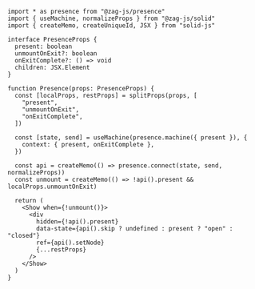 ```tsx
import * as presence from "@zag-js/presence"
import { useMachine, normalizeProps } from "@zag-js/solid"
import { createMemo, createUniqueId, JSX } from "solid-js"

interface PresenceProps {
  present: boolean
  unmountOnExit?: boolean
  onExitComplete?: () => void
  children: JSX.Element
}

function Presence(props: PresenceProps) {
  const [localProps, restProps] = splitProps(props, [
    "present",
    "unmountOnExit",
    "onExitComplete",
  ])

  const [state, send] = useMachine(presence.machine({ present }), {
    context: { present, onExitComplete },
  })

  const api = createMemo(() => presence.connect(state, send, normalizeProps))
  const unmount = createMemo(() => !api().present && localProps.unmountOnExit)

  return (
    <Show when={!unmount()}>
      <div
        hidden={!api().present}
        data-state={api().skip ? undefined : present ? "open" : "closed"}
        ref={api().setNode}
        {...restProps}
      />
    </Show>
  )
}
```
